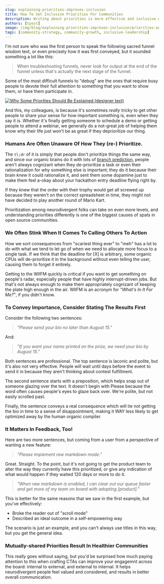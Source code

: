```yaml
---
slug: explaining-priorities-improves-inclusion
title: How To Set Inclusive Priorities For Communities
description: Writing about priorities is more effective and inclusive when approached from a results-oriented perspective. Here's how to do that easily!
authors: [tpost]
image: /img/blog/explaining-priorities-improves-inclusion/priorities-og.png
tags: [community-strategy, community-growth, inclusive-leadership]
---
```


I'm not sure who was the first person to speak the following sacred funnel
wisdom text, or even precisely how it was first conveyed, but it sounded 
something a lot like this:

> When troubleshooting funnels, never look for output at the end 
> of the funnel unless that's actually the next stage of the funnel.

Some of the most difficult funnels to "debug" are the ones that require busy
people to devote their full attention to something that you want to show them,
or have them participate in.

<a href="/blog/explaining-priorities-improves-inclusion/">
    <img 
        src="/img/blog/explaining-priorities-improves-inclusion/priorities-og.png" 
        className="blogImage" 
        title="If deadlines seem arbitrary, neurodivergent people often watch as they fly right by. Here are thoughts on how and when to communicate priorities more effectively AND inclusively."
        alt="Why Some Priorities Should Be Explained (designer text)"    
    />
</a>

And this, my colleagues, is because it's sometimes *really* tricky to get other
people to share your sense for how important something is, even when they say it is. 
Whether it's finally getting someone to schedule a demo or getting people to attend 
a webinar, we generally do a not-great job of helping them know why their life just 
won't be as great if they deprioritize our thing. 

<!--truncate-->

### Humans Are Often Unaware Of How They (re-) Prioritize.

The `tl;dr` of it is simply that people don't prioritize things the same way, and since
our organic brains do it with lots of [branch prediction](https://stackoverflow.com/questions/11227809/why-is-processing-a-sorted-array-faster-than-processing-an-unsorted-array),
people aren't always cognizant when they de-prioritize a task or even their rationalization 
for why something else is important; they do it because their brain _knew_ it could rationalize 
it, and sent them some dopamine just to make them feel a-okay about your hackathon entry deadline 
flying right by. 

If they knew that the order with their trophy would get all screwed up because they weren't 
on the correct spreadsheet in time, they might not have decided to play another round of Mario 
Kart.

Prioritization among neurodivergent folks can take on even more levels, and understanding 
priorities differently is one of the biggest causes of spats in open source communities. 

### We Often Stink When It Comes To Calling Others To Action

How we sort consequences from "scariest thing ever" to "meh" has a lot to do with what we 
tend to let go of when we need to allocate more focus to a single task. If we think that 
the deadline for [X] is arbitrary, some organic CPUs will de-prioritize it in the background
without even telling the user, causing them to forget it entirely.

Getting to the WIIFM quickly is critical if you want to get something on people's radar,
especially people that have highly interrupt-driven jobs. But that's not always enough
to make them appropriately cognizant of keeping the plate high enough in the air. WIIFM 
is an acronym for *"What's In It For Me?"*, if you didn't know.

### To Convey Importance, Consider Stating The Results First

Consider the following two sentences:

> *"Please send your bio no later than August 15."*

And:

> *"If you want your name printed on the prize, we need your bio by August 15."*


Both sentences are professional. The top sentence is laconic and polite, but it's also not
very effective. People _will_ wait until days before the event to send it in because they 
aren't thinking about contest fulfillment. 

The second sentence starts with a preposition, which helps snap out of someone glazing 
over the text. It doesn't begin with Please because the word often causes people's 
eyes to glaze back over. We're polite, but not easily scrolled past. 

Finally, the sentence conveys a real consequence which will tie not getting the bio in time
to a sense of disappointment, making it WAY less likely to get optimized away by the human organic
compiler. 

### It Matters In Feedback, Too!

Here are two more sentences, but coming from a user from a perspective of wanting a new 
feature:

> *"Please implement raw markdown mode."*

Great. Straight. To the point, but it's not going to get the product team to alter the way
they currently have this prioritized, or give any indication of what would happen if they 
waited 120 days or more to do it. 

> *"When raw markdown is enabled, I can clear out our queue faster and get more of my team on board with adopting [product]."*

This is better for the same reasons that we saw in the first example, but you've effectively:

 - Broke the reader out of "scroll mode"
 - Described an ideal outcome in a self-empowering way

The scenario is just an example, and you can't always use titles in this way, but you get
the general idea. 

### Mutually-shared Priorities Result In Healthier Communities

This really goes without saying, but you'd be surprised how much paying attention to this when 
crafting CTAs can improve your engagemnt across the board: internal to external, and external 
to internal. It helps neurodivergent people feel valued and considered, and results in better
overall communication.


